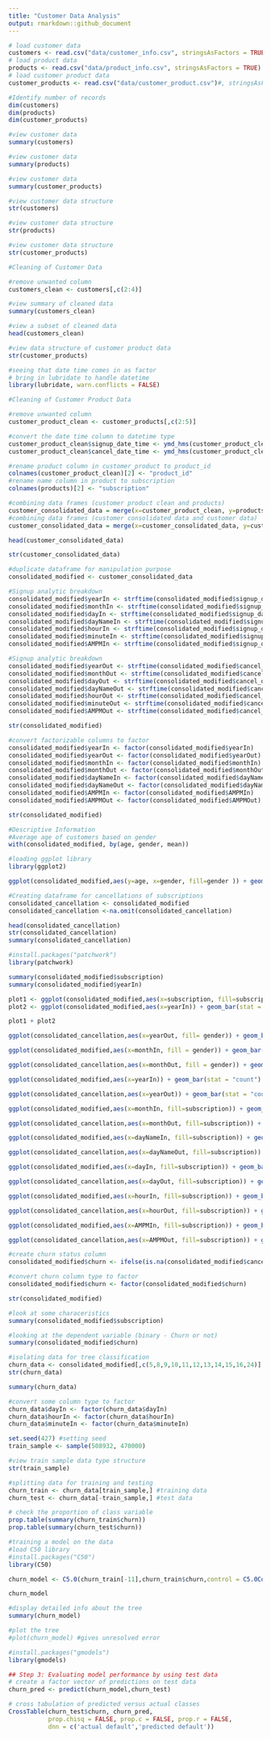 ```yaml
---
title: "Customer Data Analysis"
output: rmarkdown::github_document
---
```

```r
# load customer data
customers <- read.csv("data/customer_info.csv", stringsAsFactors = TRUE)
# load product data
products <- read.csv("data/product_info.csv", stringsAsFactors = TRUE)
# load customer product data
customer_products <- read.csv("data/customer_product.csv")#, stringsAsFactors = TRUE)
```

```r
#Identify number of records
dim(customers)
dim(products)
dim(customer_products)
```

```r
#view customer data
summary(customers)
```
```r
#view customer data
summary(products)
```

```r
#view customer data
summary(customer_products)
```

```r
#view customer data structure
str(customers)
```
```r
#view customer data structure
str(products)
```
```r
#view customer data structure
str(customer_products)
```



```r
#Cleaning of Customer Data

#remove unwanted column
customers_clean <- customers[,c(2:4)]
```

```r
#view summary of cleaned data
summary(customers_clean)
```

```r
#view a subset of cleaned data
head(customers_clean)
```

```r
#view data structure of customer product data
str(customer_products)
```


```r
#seeing that date time comes in as factor
# bring in lubridate to handle datetime
library(lubridate, warn.conflicts = FALSE)
```

```r
#Cleaning of Customer Product Data

#remove unwanted column
customer_product_clean <- customer_products[,c(2:5)]

#convert the date time column to datetime type
customer_product_clean$signup_date_time <- ymd_hms(customer_product_clean$signup_date_time)
customer_product_clean$cancel_date_time <- ymd_hms(customer_product_clean$cancel_date_time)
```

```r
#rename product column in customer_product to product_id
colnames(customer_product_clean)[2] <- "product_id"
#rename name column in product to subscription
colnames(products)[2] <- "subscription"
```

```r
#combining data frames (customer product clean and products)
customer_consolidated_data = merge(x=customer_product_clean, y=products, by ="product_id", all.x = TRUE)
#combining data frames (customer consolidated data and customer data)
customer_consolidated_data = merge(x=customer_consolidated_data, y=customers_clean, by ="customer_id", all.x = TRUE)

head(customer_consolidated_data)
```

```r
str(customer_consolidated_data)
```

```r
#duplicate dataframe for manipulation purpose
consolidated_modified <- customer_consolidated_data
```


```r
#Signup analytic breakdown
consolidated_modified$yearIn <- strftime(consolidated_modified$signup_date_time, "%Y")
consolidated_modified$monthIn <- strftime(consolidated_modified$signup_date_time, "%h")
consolidated_modified$dayIn <- strftime(consolidated_modified$signup_date_time, "%d")
consolidated_modified$dayNameIn <- strftime(consolidated_modified$signup_date_time, "%a")
consolidated_modified$hourIn <- strftime(consolidated_modified$signup_date_time, "%H")
consolidated_modified$minuteIn <- strftime(consolidated_modified$signup_date_time, "%M")
consolidated_modified$AMPMIn <- strftime(consolidated_modified$signup_date_time, "%p")
```

```r
#Signup analytic breakdown
consolidated_modified$yearOut <- strftime(consolidated_modified$cancel_date_time, "%Y")
consolidated_modified$monthOut <- strftime(consolidated_modified$cancel_date_time, "%h")
consolidated_modified$dayOut <- strftime(consolidated_modified$cancel_date_time, "%d")
consolidated_modified$dayNameOut <- strftime(consolidated_modified$cancel_date_time, "%a")
consolidated_modified$hourOut <- strftime(consolidated_modified$cancel_date_time, "%H")
consolidated_modified$minuteOut <- strftime(consolidated_modified$cancel_date_time, "%M")
consolidated_modified$AMPMOut <- strftime(consolidated_modified$cancel_date_time, "%p")
```

```r
str(consolidated_modified)
```

```r
#convert factorizable columns to factor
consolidated_modified$yearIn <- factor(consolidated_modified$yearIn)
consolidated_modified$yearOut <- factor(consolidated_modified$yearOut)
consolidated_modified$monthIn <- factor(consolidated_modified$monthIn)
consolidated_modified$monthOut <- factor(consolidated_modified$monthOut)
consolidated_modified$dayNameIn <- factor(consolidated_modified$dayNameIn)
consolidated_modified$dayNameOut <- factor(consolidated_modified$dayNameOut)
consolidated_modified$AMPMIn <- factor(consolidated_modified$AMPMIn)
consolidated_modified$AMPMOut <- factor(consolidated_modified$AMPMOut)
```

```r
str(consolidated_modified)
```

```r
#Descriptive Information
#Average age of customers based on gender
with(consolidated_modified, by(age, gender, mean))
```

```r
#loading ggplot library
library(ggplot2)
```

```r
ggplot(consolidated_modified,aes(y=age, x=gender, fill=gender )) + geom_boxplot() + coord_flip()+ scale_fill_brewer(palette = "Set1")
```

```r
#Creating dataframe for cancellations of subscriptions
consolidated_cancellation <- consolidated_modified
consolidated_cancellation <-na.omit(consolidated_cancellation)

head(consolidated_cancellation)
str(consolidated_cancellation)
summary(consolidated_cancellation)
```

```r
#install.packages("patchwork")
library(patchwork)
```

```r
summary(consolidated_modified$subscription)
summary(consolidated_modified$yearIn)
```


```r
plot1 <- ggplot(consolidated_modified,aes(x=subscription, fill=subscription)) + geom_bar(stat = "count")
plot2 <- ggplot(consolidated_modified,aes(x=yearIn)) + geom_bar(stat = "count")

plot1 + plot2
```

```r
ggplot(consolidated_cancellation,aes(x=yearOut, fill= gender)) + geom_bar(stat = "count")
```

```r
ggplot(consolidated_modified,aes(x=monthIn, fill = gender)) + geom_bar(stat = "count") + coord_flip()
```

```r
ggplot(consolidated_cancellation,aes(x=monthOut, fill = gender)) + geom_bar(stat = "count") + coord_flip()
```

```r
ggplot(consolidated_modified,aes(x=yearIn)) + geom_bar(stat = "count") + ggtitle("Signup Annual Frequency")
```
```r
ggplot(consolidated_cancellation,aes(x=yearOut)) + geom_bar(stat = "count") + ggtitle("Cancellation Annual Frequency")
```


```r
ggplot(consolidated_modified,aes(x=monthIn, fill=subscription)) + geom_bar(stat = "count") + ggtitle("Signup Monthly Frequency")
```

```r
ggplot(consolidated_cancellation,aes(x=monthOut, fill=subscription)) + geom_bar(stat = "count") + ggtitle("Cancellation Monthly Frequency")
```


```r
ggplot(consolidated_modified,aes(x=dayNameIn, fill=subscription)) + geom_bar(stat = "count") + ggtitle("Signup by Day of the Week")
```
```r
ggplot(consolidated_cancellation,aes(x=dayNameOut, fill=subscription)) + geom_bar(stat = "count") + ggtitle("Cancellation by Day of the Week")
```

```r
ggplot(consolidated_modified,aes(x=dayIn, fill=subscription)) + geom_bar(stat = "count") + ggtitle("Signup by Day of the Month")
```
```r
ggplot(consolidated_cancellation,aes(x=dayOut, fill=subscription)) + geom_bar(stat = "count") + ggtitle("Cancellation by Day of the Month")
```

```r
ggplot(consolidated_modified,aes(x=hourIn, fill=subscription)) + geom_bar(stat = "count") + ggtitle("Signup by Time of the Day")
```

```r
ggplot(consolidated_cancellation,aes(x=hourOut, fill=subscription)) + geom_bar(stat = "count") + ggtitle("Cancellation by Time of the Day")
```
```r
ggplot(consolidated_modified,aes(x=AMPMIn, fill=subscription)) + geom_bar(stat = "count") + ggtitle("Signup by Period of the Day")
```
```r
ggplot(consolidated_cancellation,aes(x=AMPMOut, fill=subscription)) + geom_bar(stat = "count") + ggtitle("Cancellation by Period of the Day")
```


```r
#create churn status column
consolidated_modified$churn <- ifelse(is.na(consolidated_modified$cancel_date_time),"No", "Yes")
```

```r
#convert churn column type to factor
consolidated_modified$churn <- factor(consolidated_modified$churn)
```

```r
str(consolidated_modified)
```

```r
#look at some characeristics
summary(consolidated_modified$subscription)
```

```r
#looking at the dependent variable (binary - Churn or not)
summary(consolidated_modified$churn)
```


```r
#isolating data for tree classification
churn_data <- consolidated_modified[,c(5,8,9,10,11,12,13,14,15,16,24)]
str(churn_data)
```

```r
summary(churn_data)
```

```r
#convert some column type to factor
churn_data$dayIn <- factor(churn_data$dayIn)
churn_data$hourIn <- factor(churn_data$hourIn)
churn_data$minuteIn <- factor(churn_data$minuteIn)
```

```r
set.seed(427) #setting seed 
train_sample <- sample(508932, 470000)

#view train sample data type structure
str(train_sample)
```

```r
#splitting data for training and testing
churn_train <- churn_data[train_sample,] #training data
churn_test <- churn_data[-train_sample,] #test data
```

```r
# check the proportion of class variable
prop.table(summary(churn_train$churn))
prop.table(summary(churn_test$churn))
```

```r
#training a model on the data
#load C50 library
#install.packages("C50")
library(C50)
```

```r
churn_model <- C5.0(churn_train[-11],churn_train$churn,control = C5.0Control(minCases = 2000))

churn_model
```

```r
#display detailed info about the tree
summary(churn_model)

#plot the tree
#plot(churn_model) #gives unresolved error
```

```r
#install.packages("gmodels") 
library(gmodels)
```


```r
## Step 3: Evaluating model performance by using test data 
# create a factor vector of predictions on test data
churn_pred <- predict(churn_model,churn_test)

# cross tabulation of predicted versus actual classes
CrossTable(churn_test$churn, churn_pred, 
           prop.chisq = FALSE, prop.c = FALSE, prop.r = FALSE,
           dnn = c('actual default','predicted default'))

```
